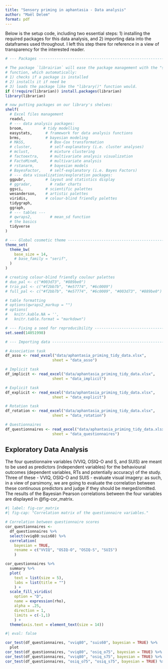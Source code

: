 ```yaml
---
title: "Sensory priming in aphantasia - Data analysis"
author: "Maël Delem"
format: pdf
---
```


Below is the setup code, including two essential steps: 1) installing the required packages for this data analysis, and 2) importing data into the dataframes used throughout. I left this step there for reference in a view of transparency for the interested reader.

```r

# --- Packages -----------------------------------------------------------------

# The package `librairian` will ease the package management with the "shelf" 
# function, which automatically: 
# 1) checks if a package is installed 
# 2) installs it if need be
# 3) loads the package like the "library()" function would.
if (!require(librarian)) install.packages(librarian)
library(librarian)

# now putting packages on our library's shelves:
shelf(
  # Excel files management
  readxl,
  # --- data analysis packages:
  broom,         # tidy modelling
  easystats,      # framework for data analysis functions
  brms,           # bayesian modeling
  # MASS,           # Box-Cox transformation
  # cluster,        # self-explanatory (i.e. cluster analyses)
  # mclust,         # mixture clustering
  # factoextra,     # multivariate analysis visualization
  # FactoMineR,     # multivariate analysis
  # rstanarm,       # bayesian models
  # BayesFactor,    # self-explanatory (i.e. Bayes Factors)
  # --- data visualization/exploration packages:
  ggpubr,         # layout and statistics display
  # ggradar,        # radar charts
  ggsci,          # scientific palettes
  wesanderson,    # artistic palettes
  viridis,        # colour-blind friendly palettes
  tidygraph,
  ggraph,
  # --- tables ---
  # qwraps2,        # mean_sd function
  # the basics
  tidyverse
)

# --- Global cosmetic theme ----------------------------------------------------
theme_set(
  theme_bw(
    base_size = 14,
    # base_family = "serif",
  )
)

# creating colour-blind friendly coulour palettes
# duo_pal <- c("#003d73", "#889be0")
# trio_pal <- c("#f2bb7b", "#e57774", "#6c0009")
# full_pal <- c("#f2bb7b", "#e57774", "#6c0009", "#003d73", "#889be0")

# table formatting
# options(qwraps2_markup = "")
# options(
#   knitr.kable.NA = '',
#   knitr.table.format = "markdown")

# --- Fixing a seed for reproducibility ----------------------------------------
set.seed(14051998)

# --- Importing data -----------------------------------------------------------

# Association task
df_asso <- read_excel("data/aphantasia_priming_tidy_data.xlsx", 
                     sheet = "data_asso")

# Implicit task
df_implicit <- read_excel("data/aphantasia_priming_tidy_data.xlsx", 
                     sheet = "data_implicit")

# Explicit task
df_explicit <- read_excel("data/aphantasia_priming_tidy_data.xlsx", 
                     sheet = "data_explicit")

# Rotation task
df_rotation <- read_excel("data/aphantasia_priming_tidy_data.xlsx", 
                     sheet = "data_rotation")

# Questionnaires
df_questionnaires <- read_excel("data/aphantasia_priming_tidy_data.xlsx", 
                     sheet = "data_questionnaires")
```

## Exploratory Data Analysis

The four questionnaire variables (VVIQ, OSIQ-O and S, and SUIS) are meant to be used as predictors (independent variables) for the behavioural outcomes (dependent variables, RTs and potentially accuracy) of the study. Three of these - VVIQ, OSIQ-O and SUIS - evaluate visual imagery: as such, in a view of parsimony, we are going to evaluate the correlation between these continuous predictors and judge if they should be merged/omitted. The results of the Bayesian Pearson correlations between the four variables are displayed in @fig-cor_matrix.

```r
#| label: fig-cor_matrix
#| fig-cap: "Correlation matrix of the questionnaire variables."

# Correlation between questionnaire scores
cor_questionnaires <-
  df_questionnaires %>% 
  select(vviq80:suis60) %>% 
  correlation(
    bayesian = TRUE,
    rename = c("VVIQ", "OSIQ-O", "OSIQ-S", "SUIS")
    )

cor_questionnaires %>% 
  summary %>% 
  plot(
    text = list(size = 5),
    labs = list(title = "")
    ) +
  scale_fill_viridis(
    option = "D",
    name = expression(rho),
    alpha = .25,
    direction = 1,
    limits = c(-1,1)
    ) +
  theme(axis.text = element_text(size = 14))
```


```r
#| eval: false

cor_test(df_questionnaires, "vviq80", "suis60", bayesian = TRUE) %>% 
  plot
cor_test(df_questionnaires, "vviq80", "osiq_o75", bayesian = TRUE) %>% plot
cor_test(df_questionnaires, "vviq80", "osiq_s75", bayesian = TRUE) %>% plot
cor_test(df_questionnaires, "osiq_o75", "osiq_s75", bayesian = TRUE) %>% plot
```






























